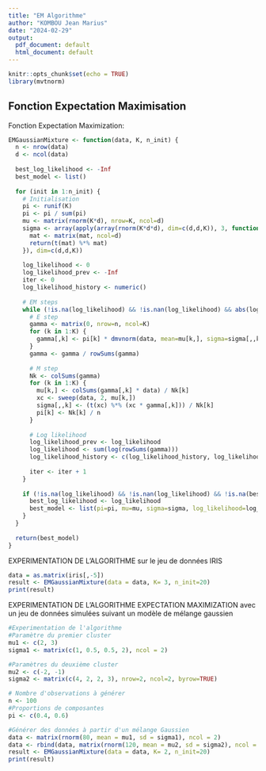 ---
title: "EM Algorithme"
author: "KOMBOU Jean Marius"
date: "2024-02-29"
output:
  pdf_document: default
  html_document: default
---

```{r setup, include=FALSE}
knitr::opts_chunk$set(echo = TRUE)
library(mvtnorm)
```

## Fonction Expectation Maximisation

Fonction Expectation Maximization:

```{r pressure, echo=FALSE}
EMGaussianMixture <- function(data, K, n_init) {
  n <- nrow(data)
  d <- ncol(data)
  
  best_log_likelihood <- -Inf
  best_model <- list()
  
  for (init in 1:n_init) {
    # Initialisation
    pi <- runif(K)
    pi <- pi / sum(pi)
    mu <- matrix(rnorm(K*d), nrow=K, ncol=d)
    sigma <- array(apply(array(rnorm(K*d*d), dim=c(d,d,K)), 3, function(mat) {
      mat <- matrix(mat, ncol=d)
      return(t(mat) %*% mat)
    }), dim=c(d,d,K))
    
    log_likelihood <- 0
    log_likelihood_prev <- -Inf
    iter <- 0
    log_likelihood_history <- numeric()
    
    # EM steps
    while (!is.na(log_likelihood) && !is.nan(log_likelihood) && abs(log_likelihood - log_likelihood_prev) > 1e-06) {
      # E step
      gamma <- matrix(0, nrow=n, ncol=K)
      for (k in 1:K) {
        gamma[,k] <- pi[k] * dmvnorm(data, mean=mu[k,], sigma=sigma[,,k])
      }
      gamma <- gamma / rowSums(gamma)
      
      # M step
      Nk <- colSums(gamma)
      for (k in 1:K) {
        mu[k,] <- colSums(gamma[,k] * data) / Nk[k]
        xc <- sweep(data, 2, mu[k,])
        sigma[,,k] <- (t(xc) %*% (xc * gamma[,k])) / Nk[k]
        pi[k] <- Nk[k] / n
      }
      
      # Log likelihood
      log_likelihood_prev <- log_likelihood
      log_likelihood <- sum(log(rowSums(gamma)))
      log_likelihood_history <- c(log_likelihood_history, log_likelihood)
      
      iter <- iter + 1
    }
    
    if (!is.na(log_likelihood) && !is.nan(log_likelihood) && !is.na(best_log_likelihood) && !is.nan(best_log_likelihood) && log_likelihood > best_log_likelihood) {
      best_log_likelihood <- log_likelihood
      best_model <- list(pi=pi, mu=mu, sigma=sigma, log_likelihood=log_likelihood_history,  gamma=gamma ,assignment=max.col(gamma))
    }
  }
  
  return(best_model)
}
```

EXPERIMENTATION DE L'ALGORITHME sur le jeu de données IRIS

```{r pressure, echo=FALSE}
data = as.matrix(iris[,-5])
result <- EMGaussianMixture(data = data, K= 3, n_init=20)
print(result)
```

EXPERIMENTATION DE L'ALGORITHME EXPECTATION MAXIMIZATION avec un jeu de données simulées suivant un modèle de mélange gaussien

```{r}
#Experimentation de l'algorithme 
#Paramètre du premier cluster
mu1 <- c(2, 3)
sigma1 <- matrix(c(1, 0.5, 0.5, 2), ncol = 2)

#Paramètres du deuxième cluster
mu2 <- c(-2, -1)
sigma2 <- matrix(c(4, 2, 2, 3), nrow=2, ncol=2, byrow=TRUE)

# Nombre d'observations à générer
n <- 100
#Proportions de composantes
pi <- c(0.4, 0.6)

#Générer des données à partir d'un mélange Gaussien
data <- matrix(rnorm(80, mean = mu1, sd = sigma1), ncol = 2)
data <- rbind(data, matrix(rnorm(120, mean = mu2, sd = sigma2), ncol = 2))
result <- EMGaussianMixture(data = data, K= 2, n_init=20)
print(result)
```

